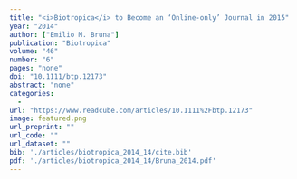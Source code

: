 ```yaml
---
title: "<i>Biotropica</i> to Become an ‘Online‐only’ Journal in 2015"
year: "2014"
author: ["Emilio M. Bruna"]
publication: "Biotropica"
volume: "46"
number: "6"
pages: "none"
doi: "10.1111/btp.12173"
abstract: "none"
categories: 
  - 
url: "https://www.readcube.com/articles/10.1111%2Fbtp.12173"
image: featured.png
url_preprint: ""
url_code: ""
url_dataset: ""
bib: './articles/biotropica_2014_14/cite.bib'
pdf: './articles/biotropica_2014_14/Bruna_2014.pdf'
---
```

